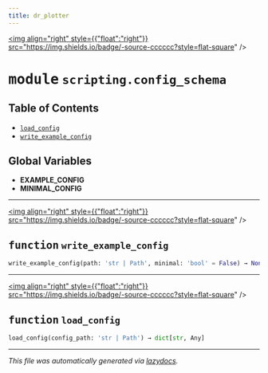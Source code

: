 ```yaml
---
title: dr_plotter
---
```


<a href="https://github.com/drothermel/%24%7BREPO%7D/blob/main/src/dr_plotter/scripting/config_schema.py"><img align="right" style={{"float":"right"}} src="https://img.shields.io/badge/-source-cccccc?style=flat-square" /></a>

# <kbd>module</kbd> `scripting.config_schema`



## Table of Contents
- [`load_config`](./dr_plotter.scripting.config_schema#function-load-config)
- [`write_example_config`](./dr_plotter.scripting.config_schema#function-write-example-config)


**Global Variables**
---------------
- **EXAMPLE_CONFIG**
- **MINIMAL_CONFIG**

---

<a href="https://github.com/drothermel/%24%7BREPO%7D/blob/main/src/dr_plotter/scripting/config_schema.py#L42"><img align="right" style={{"float":"right"}} src="https://img.shields.io/badge/-source-cccccc?style=flat-square" /></a>

## <kbd>function</kbd> `write_example_config`

```python
write_example_config(path: 'str | Path', minimal: 'bool' = False) → None
```





---

<a href="https://github.com/drothermel/%24%7BREPO%7D/blob/main/src/dr_plotter/scripting/config_schema.py#L49"><img align="right" style={{"float":"right"}} src="https://img.shields.io/badge/-source-cccccc?style=flat-square" /></a>

## <kbd>function</kbd> `load_config`

```python
load_config(config_path: 'str | Path') → dict[str, Any]
```







---

_This file was automatically generated via [lazydocs](https://github.com/ml-tooling/lazydocs)._
